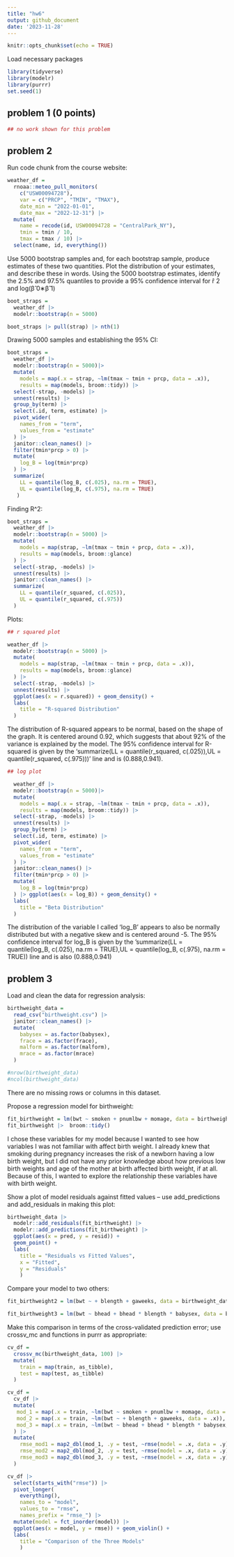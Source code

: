 ```yaml
---
title: "hw6"
output: github_document
date: '2023-11-28'
---
```


```r
knitr::opts_chunk$set(echo = TRUE)
```

Load necessary packages 

```r
library(tidyverse)
library(modelr)
library(purrr)
set.seed(1)
```

## problem 1 (0 points)

```r
## no work shown for this problem 
```

## problem 2

Run code chunk from the course website: 
```r
weather_df = 
  rnoaa::meteo_pull_monitors(
    c("USW00094728"),
    var = c("PRCP", "TMIN", "TMAX"), 
    date_min = "2022-01-01",
    date_max = "2022-12-31") |>
  mutate(
    name = recode(id, USW00094728 = "CentralPark_NY"),
    tmin = tmin / 10,
    tmax = tmax / 10) |>
  select(name, id, everything())
```

Use 5000 bootstrap samples and, for each bootstrap sample, produce estimates of these two quantities. Plot the distribution of your estimates, and describe these in words. Using the 5000 bootstrap estimates, identify the 2.5% and 97.5% quantiles to provide a 95% confidence interval for r̂ 2
 and log(β̂ 0∗β̂ 1)

```r
boot_straps = 
  weather_df |> 
  modelr::bootstrap(n = 5000)

boot_straps |> pull(strap) |> nth(1)

```

Drawing 5000 samples and establishing the 95% CI:
```r
boot_straps = 
  weather_df |> 
  modelr::bootstrap(n = 5000)|> 
  mutate(
    models = map(.x = strap, ~lm(tmax ~ tmin + prcp, data = .x)), 
    results = map(models, broom::tidy)) |> 
  select(-strap, -models) |> 
  unnest(results) |> 
  group_by(term) |> 
  select(.id, term, estimate) |>
  pivot_wider(
    names_from = "term",
    values_from = "estimate"
  ) |> 
  janitor::clean_names() |>
  filter(tmin*prcp > 0) |> 
  mutate(
    log_B = log(tmin*prcp) 
  ) |> 
  summarize(
    LL = quantile(log_B, c(.025), na.rm = TRUE),
    UL = quantile(log_B, c(.975), na.rm = TRUE) 
   )
```

Finding R^2: 
```r
boot_straps = 
  weather_df |> 
  modelr::bootstrap(n = 5000) |> 
  mutate(
    models = map(strap, ~lm(tmax ~ tmin + prcp, data = .x)),
    results = map(models, broom::glance)
  ) |> 
  select(-strap, -models) |> 
  unnest(results) |> 
  janitor::clean_names() |> 
  summarize(
    LL = quantile(r_squared, c(.025)),
    UL = quantile(r_squared, c(.975)) 
  )
```

Plots: 

```r
## r squared plot 

weather_df |> 
  modelr::bootstrap(n = 5000) |> 
  mutate(
    models = map(strap, ~lm(tmax ~ tmin + prcp, data = .x)),
    results = map(models, broom::glance)
  ) |> 
  select(-strap, -models) |> 
  unnest(results) |> 
  ggplot(aes(x = r.squared)) + geom_density() +
  labs(
    title = "R-squared Distribution"
  )

```

The distribution of R-squared appears to be normal, based on the shape of the graph. It is centered around 0.92, which suggests that about 92% of the variance is explained by the model. The 95% confidence interval for R-squared is given by the 'summarize(LL = quantile(r_squared, c(.025)),UL = quantile(r_squared, c(.975)))' line and is (0.888,0.941). 

```r
## log plot 

  weather_df |> 
  modelr::bootstrap(n = 5000)|> 
  mutate(
    models = map(.x = strap, ~lm(tmax ~ tmin + prcp, data = .x)), 
    results = map(models, broom::tidy)) |> 
  select(-strap, -models) |> 
  unnest(results) |> 
  group_by(term) |> 
  select(.id, term, estimate) |>
  pivot_wider(
    names_from = "term",
    values_from = "estimate"
  ) |> 
  janitor::clean_names() |>
  filter(tmin*prcp > 0) |> 
  mutate(
    log_B = log(tmin*prcp) 
  ) |> ggplot(aes(x = log_B)) + geom_density() +
  labs(
    title = "Beta Distribution"
  )

```

The distribution of the variable I called 'log_B' appears to also be normally distributed but with a negative skew and is centered around -5. The 95% confidence interval for log_B is given by the 'summarize(LL = quantile(log_B, c(.025), na.rm = TRUE),UL = quantile(log_B, c(.975), na.rm = TRUE)) line and is also (0.888,0.941)


## problem 3

Load and clean the data for regression analysis: 
```r
birthweight_data = 
  read_csv("birthweight.csv") |>  
  janitor::clean_names() |> 
  mutate(
    babysex = as.factor(babysex),
    frace = as.factor(frace),
    malform = as.factor(malform),
    mrace = as.factor(mrace)
  )

#nrow(birthweight_data)
#ncol(birthweight_data)
```
There are no missing rows or columns in this dataset. 


Propose a regression model for birthweight: 

```r
fit_birthweight = lm(bwt ~ smoken + pnumlbw + momage, data = birthweight_data)
fit_birthweight |>  broom::tidy()
```
I chose these variables for my model because I wanted to see how variables I was not familiar with affect birth weight. I already knew that smoking during pregnancy increases the risk of a newborn having a low birth weight, but I did not have any prior knowledge about how previous low birth weights and age of the mother at birth affected birth weight, if at all. Because of this, I wanted to explore the relationship these variables have with birth weight. 


Show a plot of model residuals against fitted values – use add_predictions and add_residuals in making this plot: 

```r
birthweight_data |>  
  modelr::add_residuals(fit_birthweight) |> 
  modelr::add_predictions(fit_birthweight) |>  
  ggplot(aes(x = pred, y = resid)) + 
  geom_point() +
  labs(
    title = "Residuals vs Fitted Values",
    x = "Fitted",
    y = "Residuals"
    ) 
```

Compare your model to two others:

```r
fit_birthweight2 = lm(bwt ~ + blength + gaweeks, data = birthweight_data)

fit_birthweight3 = lm(bwt ~ bhead + bhead * blength * babysex, data = birthweight_data) 
```

Make this comparison in terms of the cross-validated prediction error; use crossv_mc and functions in purrr as appropriate: 

```r
cv_df = 
  crossv_mc(birthweight_data, 100) |> 
  mutate(
    train = map(train, as_tibble),
    test = map(test, as_tibble)
  )
```

```r
cv_df = 
  cv_df |>  
  mutate(
   mod_1 = map(.x = train, ~lm(bwt ~ smoken + pnumlbw + momage, data = .x)),
   mod_2 = map(.x = train, ~lm(bwt ~ + blength + gaweeks, data = .x)),
   mod_3 = map(.x = train, ~lm(bwt ~ bhead + bhead * blength * babysex, data = .x))
  ) |>  
  mutate(
    rmse_mod1 = map2_dbl(mod_1, .y = test, ~rmse(model = .x, data = .y)),
    rmse_mod2 = map2_dbl(mod_2, .y = test, ~rmse(model = .x, data = .y)),
    rmse_mod3 = map2_dbl(mod_3, .y = test, ~rmse(model = .x, data = .y))
  )
```

```r
cv_df |> 
  select(starts_with("rmse")) |> 
  pivot_longer(
    everything(),
    names_to = "model", 
    values_to = "rmse",
    names_prefix = "rmse_") |> 
  mutate(model = fct_inorder(model)) |> 
  ggplot(aes(x = model, y = rmse)) + geom_violin() +
  labs(
    title = "Comparison of the Three Models"
    ) 
```

